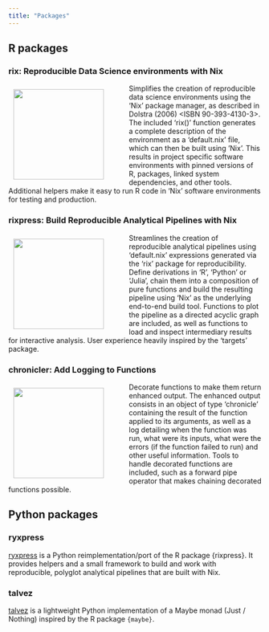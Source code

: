 ```yaml
---
title: "Packages"
---
```


## R packages

### rix: Reproducible Data Science environments with Nix

<a href = "https://docs.ropensci.org/rix/"><img
src="https://docs.ropensci.org/rix/logo.png" align="left" style="display:
inline; margin: 10px 50px 10px 10px; border-width: 0px;" width="180" /></a><p>
Simplifies the creation of reproducible data science environments using the
'Nix' package manager, as described in Dolstra (2006) <ISBN 90-393-4130-3>. The
included 'rix()' function generates a complete description of the environment as
a 'default.nix' file, which can then be built using ’Nix'. This results in
project specific software environments with pinned versions of R, packages,
linked system dependencies, and other tools. Additional helpers make it easy to
run R code in 'Nix' software environments for testing and production.</p>

### rixpress: Build Reproducible Analytical Pipelines with Nix

<a href = "https://docs.ropensci.org/rixpress/"><img
src="https://docs.ropensci.org/rixpress/logo.png" align="left" style="display:
inline; margin: 10px 50px 10px 10px; border-width: 0px;" width="180" /></a><p>
Streamlines the creation of reproducible analytical pipelines using
'default.nix' expressions generated via the 'rix' package for reproducibility. Define
derivations in 'R', 'Python' or 'Julia', chain them into a composition of pure
functions and build the resulting pipeline using 'Nix' as the underlying
end-to-end build tool. Functions to plot the pipeline as a directed acyclic
graph are included, as well as functions to load and inspect intermediary results
for interactive analysis. User experience heavily inspired by the 'targets' package.</p>

### chronicler: Add Logging to Functions

<a href = "https://b-rodrigues.github.io/chronicler/"><img
src="https://b-rodrigues.github.io/chronicler/reference/figures/hex.png" align="left" style="display:
inline; margin: 10px 50px 10px 10px; border-width: 0px;" width="180" /></a><p> 
Decorate functions to make them return enhanced output. The enhanced output consists in
an object of type 'chronicle' containing the result of the function applied to
its arguments, as well as a log detailing when the function was run, what were
its inputs, what were the errors (if the function failed to run) and other
useful information. Tools to handle decorated functions are included, such as a
forward pipe operator that makes chaining decorated functions possible.</p>

## Python packages

### ryxpress

[ryxpress](https://pypi.org/project/ryxpress/) is a Python reimplementation/port of 
the R package {rixpress}. It provides helpers and a small framework to build and 
work with reproducible, polyglot analytical pipelines that are built with Nix.

### talvez

[talvez](https://pypi.org/project/talvez/) is a lightweight Python implementation of 
a Maybe monad (Just / Nothing) inspired by the R package `{maybe}`.
